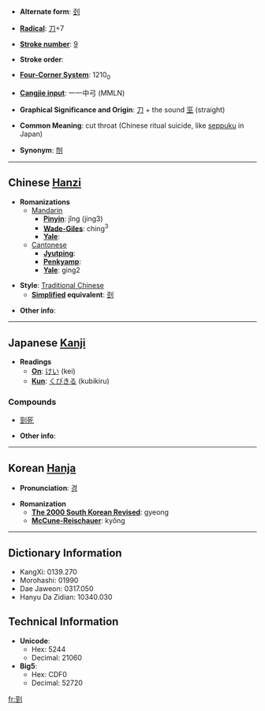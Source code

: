 * '''Alternate form''': [[刭]]

* '''[[Wiktionary:Chinese radical index| Radical]]''': [[Wiktionary:Chinese radical index 刀|刀]]+7

* '''[[Wiktionary:Chinese total strokes index|Stroke number]]''': [[Wiktionary:Chinese total strokes index 9|9]]

* '''Stroke order''': 

* '''[[Wiktionary:Chinese four corner index|Four-Corner System]]''': 1210<sub>0</sub>

* '''[[Wiktionary:Chinese Cangjie index|Cangjie input]]''': 一一中弓 (MMLN)

* '''Graphical Significance and Origin''': [[刀]] + the sound [[巠]] (straight)

* '''Common Meaning''': cut throat (Chinese ritual suicide, like [[seppuku]] in Japan)

* '''Synonym''': [[刎]]

----

== Chinese [[Hanzi]] ==

* '''Romanizations'''
** [[Mandarin]]
*** '''[[Pinyin]]''': jǐng (jing3)
*** '''[[Wade-Giles]]''': ching<sup>3</sup>
*** '''[[Yale]]''': 
**[[Cantonese]]
***'''[[Jyutping]]''':
***'''[[Penkyamp]]''': 
***'''[[Yale]]''': ging2

* '''Style''': [[Traditional Chinese]] 
** '''[[Simplified Chinese|Simplified]] equivalent''': [[刭]]

* '''Other info''': 

----

== Japanese [[Kanji]] ==

* '''Readings'''
** '''[[On]]''': [[けい]] (kei)
** '''[[Kun]]''': [[くびきる]] (kubikiru)

===Compounds===
*[[剄死]]

* '''Other info''':  

----

== Korean [[Hanja]] ==

* '''Pronunciation''': [[경]]

* '''Romanization'''
** '''[[The 2000 South Korean Revised Romanization|The 2000 South Korean Revised]]''': gyeong
** '''[[McCune-Reischauer]]''': kyŏng

----

== Dictionary Information ==

* KangXi: 0139.270
* Morohashi: 01990
* Dae Jaweon: 0317.050
* Hanyu Da Zidian: 10340.030

== Technical Information ==

* '''Unicode''':
** Hex: 5244
** Decimal: 21060
* '''Big5''':
** Hex: CDF0
** Decimal: 52720

[[fr:剄]]